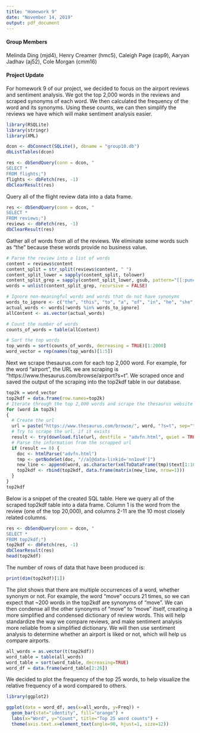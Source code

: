 ```yaml
---
title: "Homework 9"
date: "November 14, 2019"
output: pdf_document
---
```


#### Group Members 
Melinda Ding (mjd4), Henry Creamer (hmc5), Caleigh Page (cap9), Aaryan Jadhav (aj52), Cole Morgan (cmm16)

#### Project Update 
For homework 9 of our project, we decided to focus on the airport reviews and sentiment analysis. We got the top 2,000 words in the reviews and scraped synonyms of each word. We then calculated the frequency of the word and its synonyms. Using these counts, we can then simplify the reviews we have which will make sentiment analysis easier. 
```r
library(RSQLite)
library(stringr)
library(XML)

dcon <- dbConnect(SQLite(), dbname = "group10.db")
dbListTables(dcon)
```

```r
res <- dbSendQuery(conn = dcon, "
SELECT *
FROM flights;")
flights <- dbFetch(res, -1)
dbClearResult(res)
```

Query all of the flight review data into a data frame.
```r
res <- dbSendQuery(conn = dcon, "
SELECT *
FROM reviews;")
reviews <- dbFetch(res, -1)
dbClearResult(res)
```

Gather all of words from all of the reviews. We eliminate some words such as "the" because these words provide no business value.
```r
# Parse the review into a list of words 
content = reviews$content
content_split = str_split(reviews$content, " ")
content_split_lower = sapply(content_split, tolower)
content_split_grep = sapply(content_split_lower, gsub, pattern="[[:punct:]]", replacement="")
words = unlist(content_split_grep, recursive = FALSE)

# Ignore non-meaningful words and words that do not have synonyms 
words_to_ignore <- c("the", "this", "to", "a", "of", "in", "he", "she", "an", "and", "is", "with", "but", "or", "there", "at", "so", "be", "as", "for", "on", "do", "yet", "after", "are", "you", "that", "i", "was", "it", "have", "from", "we", "were", "had", "if", "by", "has", "then", "us", "me", "it's", "its", "am", "my", "they", "our", "your", "than", "eg", "their", "checkin", "what", "ive")
actual_words <- words[!words %in% words_to_ignore]
allContent <- as.vector(actual_words)

# Count the number of words 
counts_of_words = table(allContent)

# Sort the top words 
top_words = sort(counts_of_words, decreasing = TRUE)[1:2000]
word_vector = rep(names(top_words)[1:5])
```

Next we scrape thesaurus.com for each top 2,000 word. For example, for the word "airport", the URL we are scraping is "https://www.thesaurus.com/browse/airport?s=t". We scraped once and saved the output of the scraping into the top2kdf table in our database. 
```r
top2k = word_vector
top2kdf = data.frame(row.names=top2k)
# Iterate through the top 2,000 words and scrape the thesaurus website for each word. 
for (word in top2k)
{
  # Create the url 
  url = paste("https://www.thesaurus.com/browse/", word, "?s=t", sep="")
  # Try to scrape the url, if it exists 
  result <- try(download.file(url, destfile = "advfn.html", quiet = TRUE))
  # Parse the information from the scrapped url
  if (result == 0) {
    doc <- htmlParse("advfn.html")
    tmp <- getNodeSet(doc, "//a[@data-linkid='nn1ov4']")
    new_line <- append(word, as.character(xmlToDataFrame(tmp)$text[1:10]))
    top2kdf <- rbind(top2kdf, data.frame(matrix(new_line, nrow=1)))
  }
}  
top2kdf
```

Below is a snippet of the created SQL table. Here we query all of the scraped top2kdf table into a data frame. Column 1 is the word from the review (one of the top 20,000), and columns 2-11 are the 10 most closely related columns.
```r
res <- dbSendQuery(conn = dcon, "
SELECT *
FROM top2kdf;")
top2kdf <- dbFetch(res, -1)
dbClearResult(res)
head(top2kdf)
```

The number of rows of data that have been produced is: 
```r
print(dim(top2kdf)[1])
```

The plot shows that there are multiple occurrences of a word, whether synonym or not. For example, the word "move" occurs 21 times, so we can expect that ~200 words in the top2kdf are synonyms of "move". We can then condense all the other synonyms of "move" to "move" itself, creating a more simplified and condensed dictionary of review words. This will help standardize the way we compare reviews, and make sentiment analysis more reliable from a simplified dictionary. We will then use sentiment analysis to determine whether an airport is liked or not, which will help us compare airports.  
```r
all_words = as.vector(t(top2kdf))
word_table = table(all_words)
word_table = sort(word_table, decreasing=TRUE)
word_df = data.frame(word_table[2:26])
```

We decided to plot the frequency of the top 25 words, to help visualize the relative frequency of a word compared to others. 
```r
library(ggplot2)

ggplot(data = word_df, aes(x=all_words, y=Freq)) + 
  geom_bar(stat="identity", fill="orange") + 
  labs(x="Word", y="Count", title="Top 25 word counts") +
  theme(axis.text.x=element_text(angle=90, hjust=1, size=12))
```

